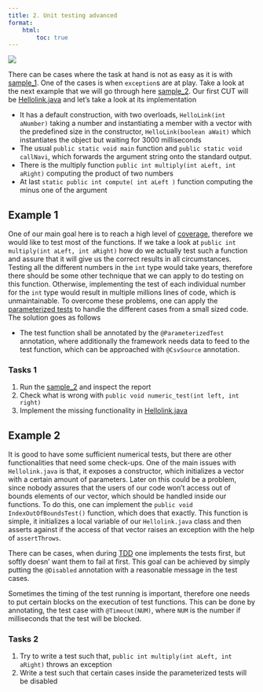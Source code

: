 ```yaml
---
title: 2. Unit testing advanced
format:
    html:
        toc: true
---
```

![](../images/unit_testing_advanced.webp)

There can be cases where the task at hand is not as easy as it is with [sample_1](https://github.com/JacksonFurrier/SQAT/tree/main/sample_1). One of the cases is when `exception`s are at play. Take a look at the next example that we will go through here [sample_2](https://github.com/JacksonFurrier/SQAT/tree/main/sample_2). Our first CUT will be [Hellolink.java](https://github.com/JacksonFurrier/SQAT/blob/main/sample_2/app/src/main/java/sample_2/HelloLink.java) and let's take a look at its implementation

* It has a default construction, with two overloads, `HelloLink(int aNumber)` taking a number and instantiating a member with a vector with the predefined size in the constructor, `HelloLink(boolean aWait)` which instantiates the object but waiting for 3000 milliseconds
* The usual `public static void main` function and `public static void callNavi`, which forwards the argument string onto the standard output.
* There is the multiply function `public int multiply(int aLeft, int aRight)` computing the product of two numbers
* At last `static public int compute( int aLeft )` function computing the minus one of the argument

## Example 1
One of our main goal here is to reach a high level of [coverage](https://en.wikipedia.org/wiki/Code_coverage), therefore we would like to test most of the functions. If we take a look at `public int multiply(int aLeft, int aRight)` how do we actually test such a function and assure that it will give us the correct results in all circumstances. Testing all the different numbers in the `int` type would take years, therefore there should be some other technique that we can apply to do testing on this function. Otherwise, implementing the test of each individual number for the `int` type would result in multiple millions lines of code, which is unmaintainable. To overcome these problems, one can apply the [parameterized tests](https://junit.org/junit5/docs/current/user-guide/#writing-tests-parameterized-tests) to handle the different cases from a small sized code. The solution goes as follows

* The test function shall be annotated by the `@ParameterizedTest` annotation, where additionally the framework needs data to feed to the test function, which can be approached with `@CsvSource` annotation. 

### Tasks 1
1. Run the [sample_2](https://github.com/JacksonFurrier/SQAT/tree/main/sample_2) and inspect the report 
2. Check what is wrong with `public void numeric_test(int left, int right)` 
3. Implement the missing functionality in [Hellolink.java](https://github.com/JacksonFurrier/SQAT/blob/main/sample_2/app/src/main/java/sample_2/HelloLink.java)


## Example 2
It is good to have some sufficient numerical tests, but there are other functionalities that need some check-ups. One of the main issues with `Hellolink.java` is that, it exposes a constructor, which initializes a vector with a certain amount of parameters. Later on this could be a problem, since nobody assures that the users of our code won't access out of bounds elements of our vector, which should be handled inside our functions. To do this, one can implement the `public void IndexOutOfBoundsTest()` function, which does that exactly. This function is simple, it initializes a local variable of our `Hellolink.java` class and then asserts against if the access of that vector raises an exception with the help of `assertThrows`.

There can be cases, when during [TDD](https://en.wikipedia.org/wiki/Test-driven_development) one implements the tests first, but softly doesn' want them to fail at first. This goal can be achieved by simply putting the `@Disabled` annotation with a reasonable message in the test cases.

Sometimes the timing of the test running is important, therefore one needs to put certain blocks on the execution of test functions. This can be done by annotating, the test case with `@Timeout(NUM)`, where `NUM` is the number if milliseconds that the test will be blocked.

### Tasks 2
1. Try to write a test such that, `public int multiply(int aLeft, int aRight)` throws an exception
2. Write a test such that certain cases inside the parameterized tests will be disabled